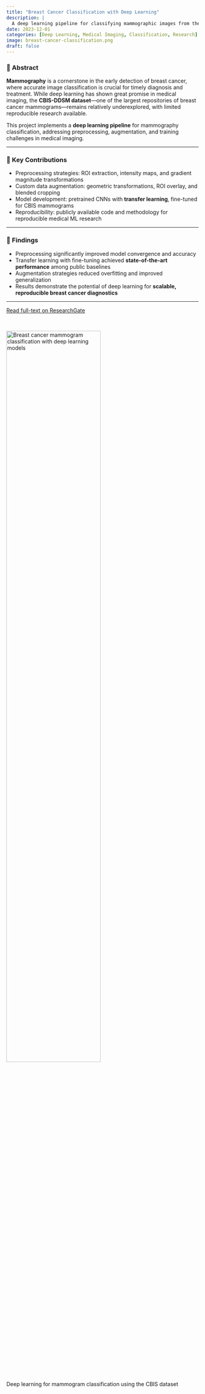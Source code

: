```yaml
---
title: "Breast Cancer Classification with Deep Learning"
description: |
  A deep learning pipeline for classifying mammographic images from the CBIS dataset, leveraging preprocessing and transfer learning.
date: 2023-12-01
categories: [Deep Learning, Medical Imaging, Classification, Research]
image: breast-cancer-classification.png
draft: false
---
```


### 📄 Abstract  

**Mammography** is a cornerstone in the early detection of breast cancer, where accurate image classification is crucial for timely diagnosis and treatment. While deep learning has shown great promise in medical imaging, the **CBIS-DDSM dataset**—one of the largest repositories of breast cancer mammograms—remains relatively underexplored, with limited reproducible research available.  

This project implements a **deep learning pipeline** for mammography classification, addressing preprocessing, augmentation, and training challenges in medical imaging.  

---

### 🔑 Key Contributions  

- Preprocessing strategies: ROI extraction, intensity maps, and gradient magnitude transformations  
- Custom data augmentation: geometric transformations, ROI overlay, and blended cropping  
- Model development: pretrained CNNs with **transfer learning**, fine-tuned for CBIS mammograms  
- Reproducibility: publicly available code and methodology for reproducible medical ML research  

---

### 📌 Findings  

- Preprocessing significantly improved model convergence and accuracy  
- Transfer learning with fine-tuning achieved **state-of-the-art performance** among public baselines  
- Augmentation strategies reduced overfitting and improved generalization  
- Results demonstrate the potential of deep learning for **scalable, reproducible breast cancer diagnostics**  

---

[Read full-text on ResearchGate](https://doi.org/10.13140/RG.2.2.21738.43206){.btn target=_blank}  

<br>

<img class="img-styling" src="breast-cancer-classification.png" alt="Breast cancer mammogram classification with deep learning models" width="70%">

::: {.gray-italic .center-text}
Deep learning for mammogram classification using the CBIS dataset
:::
